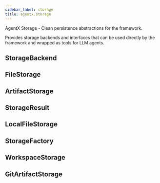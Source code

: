 ```yaml
---
sidebar_label: storage
title: agentx.storage
---
```


AgentX Storage - Clean persistence abstractions for the framework.

Provides storage backends and interfaces that can be used directly by the framework
and wrapped as tools for LLM agents.

## StorageBackend

## FileStorage

## ArtifactStorage

## StorageResult

## LocalFileStorage

## StorageFactory

## WorkspaceStorage

## GitArtifactStorage

